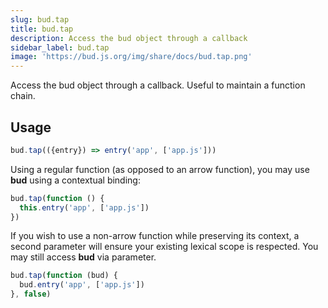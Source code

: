 ```yaml
---
slug: bud.tap
title: bud.tap
description: Access the bud object through a callback
sidebar_label: bud.tap
image: 'https://bud.js.org/img/share/docs/bud.tap.png'
---
```


Access the bud object through a callback. Useful to maintain a function chain.

## Usage

```js
bud.tap(({entry}) => entry('app', ['app.js']))
```

Using a regular function (as opposed to an arrow function), you may use **bud** using a contextual binding:

```js
bud.tap(function () {
  this.entry('app', ['app.js'])
})
```

If you wish to use a non-arrow function while preserving its context, a second parameter will ensure your existing lexical scope is respected. You may still access **bud** via parameter.

```js
bud.tap(function (bud) {
  bud.entry('app', ['app.js'])
}, false)
```
